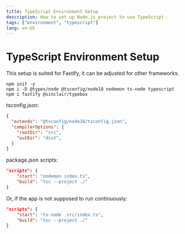 ```yaml
---
title: TypeScript Environment Setup
description: How to set up Node.js project to use TypeScript
tags: ["environment", "typescript"]
lang: en-US
---
```



# TypeScript Environment Setup

This setup is suited for Fastify, it can be adjusted for other frameworks.

```
npm init -y
npm i -D @types/node @tsconfig/node18 nodemon ts-node typescript
npm i fastify @sinclair/typebox
```

tsconfig.json:

```json
{
  "extends": "@tsconfig/node18/tsconfig.json",
  "compilerOptions": {
    "rootDir": "src",
    "outDir": "dist",
  }
}
```

package.json scripts:

```json
"scripts": {
    "start": "nodemon index.ts",
    "build": "tsc --project ./"
}
```

Or, if the app is not supposed to run continuously:

```json
"scripts": {
    "start": "ts-node .src/index.ts",
    "build": "tsc --project ./"
}
```